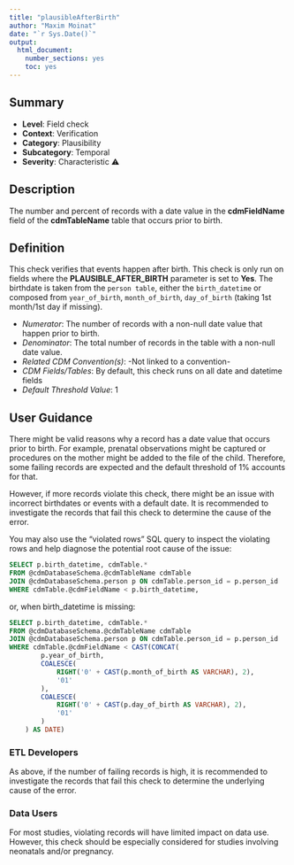 ```yaml
---
title: "plausibleAfterBirth"
author: "Maxim Moinat"
date: "`r Sys.Date()`"
output:
  html_document:
    number_sections: yes
    toc: yes
---
```


## Summary

 - **Level**: Field check
 - **Context**: Verification
 - **Category**: Plausibility
 - **Subcategory**: Temporal
 - **Severity**: Characteristic &#x26A0;

## Description
The number and percent of records with a date value in the **cdmFieldName** field of the **cdmTableName** table that occurs prior to birth.

## Definition
This check verifies that events happen after birth. This check is only run on fields where the **PLAUSIBLE_AFTER_BIRTH** parameter is set to **Yes**. The birthdate is taken from the `person table`, either the `birth_datetime` or composed from `year_of_birth`, `month_of_birth`, `day_of_birth` (taking 1st month/1st day if missing).

- *Numerator*: The number of records with a non-null date value that happen prior to birth.
- *Denominator*: The total number of records in the table with a non-null date value.
- *Related CDM Convention(s)*: -Not linked to a convention-
- *CDM Fields/Tables*: By default, this check runs on all date and datetime fields
- *Default Threshold Value*: 1

## User Guidance
There might be valid reasons why a record has a date value that occurs prior to birth. For example, prenatal observations might be captured or procedures on the mother might be added to the file of the child. Therefore, some failing records are expected and the default threshold of 1% accounts for that.

However, if more records violate this check, there might be an issue with incorrect birthdates or events with a default date. It is recommended to investigate the records that fail this check to determine the cause of the error.

You may also use the “violated rows” SQL query to inspect the violating rows and help diagnose the potential root cause of the issue:

```sql
SELECT p.birth_datetime, cdmTable.*
FROM @cdmDatabaseSchema.@cdmTableName cdmTable
JOIN @cdmDatabaseSchema.person p ON cdmTable.person_id = p.person_id
WHERE cdmTable.@cdmFieldName < p.birth_datetime, 
```
or, when birth_datetime is missing:
```sql
SELECT p.birth_datetime, cdmTable.*
FROM @cdmDatabaseSchema.@cdmTableName cdmTable
JOIN @cdmDatabaseSchema.person p ON cdmTable.person_id = p.person_id
WHERE cdmTable.@cdmFieldName < CAST(CONCAT(
        p.year_of_birth,
        COALESCE(
            RIGHT('0' + CAST(p.month_of_birth AS VARCHAR), 2),
            '01'
        ),
        COALESCE(
            RIGHT('0' + CAST(p.day_of_birth AS VARCHAR), 2),
            '01'
        )
    ) AS DATE)
```


### ETL Developers
As above, if the number of failing records is high, it is recommended to investigate the records that fail this check to determine the underlying cause of the error.

### Data Users
For most studies, violating records will have limited impact on data use. However, this check should be especially considered for studies involving neonatals and/or pregnancy.